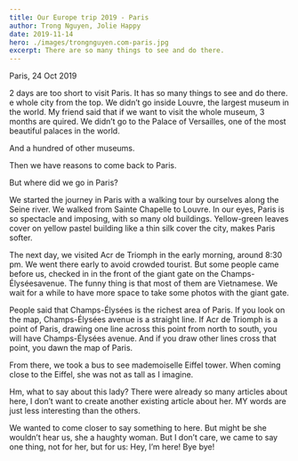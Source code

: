 ```yaml
---
title: Our Europe trip 2019 - Paris
author: Trong Nguyen, Jolie Happy
date: 2019-11-14
hero: ./images/trongnguyen.com-paris.jpg
excerpt: There are so many things to see and do there.
---
```


Paris, 24 Oct 2019

2 days are too short to visit Paris. It has so many things to see and do there.
e whole city from the top. We didn’t go inside Louvre, the largest museum in the world. My friend said that if we want to visit the whole museum, 3 months are quired. We didn’t go to the Palace of Versailles, one of the most beautiful palaces in the world.

And a hundred of other museums.

Then we have reasons to come back to Paris.

But where did we go in Paris?

We started the journey in Paris with a walking tour by ourselves along the Seine river. We walked from Sainte Chapelle to Louvre. In our eyes, Paris is so spectacle and imposing, with so many old buildings. Yellow-green leaves cover on yellow pastel building like a thin silk cover the city, makes Paris softer.

The next day, we visited Acr de Triomph in the early morning, around 8:30 pm. We went there early to avoid crowded tourist. But some people came before us, checked in in the front of the giant gate on the Champs-Élyséesavenue. The funny thing is that most of them are Vietnamese. We wait for a while to have more space to take some photos with the giant gate.

People said that Champs-Élysées is the richest area of Paris. If you look on the map, Champs-Élysées avenue is a straight line. If Acr de Triomph is a point of Paris, drawing one line across this point from north to south, you will have Champs-Élysées avenue. And if you draw other lines cross that point, you dawn the map of Paris.

From there, we took a bus to see mademoiselle Eiffel tower. When coming close to the Eiffel, she was not as tall as I imagine.

Hm, what to say about this lady? There were already so many articles about here, I don’t want to create another existing article about her. MY words are just less interesting than the others.

We wanted to come closer to say something to here. But might be she wouldn’t hear us, she a haughty woman. But I don’t care, we came to say one thing, not for her, but for us: Hey, I’m here! Bye bye!